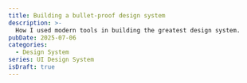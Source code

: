 ---
title: Building a bullet-proof design system
description: >-
  How I used modern tools in building the greatest design system.
pubDate: 2025-07-06
categories:
  - Design System
series: UI Design System
isDraft: true
---





